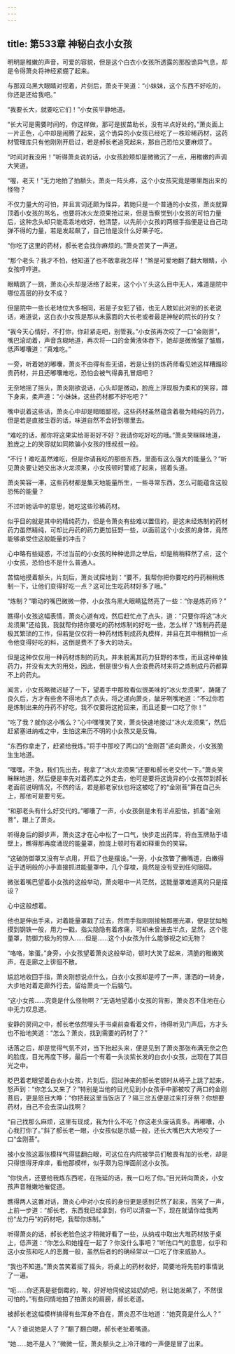 ```yaml
---
---
---
```

title: 第533章 神秘白衣小女孩
---



明明是稚嫩的声音，可爱的容貌，但是这个白衣小女孩所透露的那股诡异气息，却是令得萧炎将神经紧绷了起来。

与那双乌黑大眼睛对视着，片刻后，萧炎干笑道：“小妹妹，这个东西不好吃的，你还是还给我吧。”

“我要长大，就要吃它们！”小女孩平静地道。

“长大可是需要时间的，你这样做，那可是拔苗助长，没有半点好处的。”萧炎面上一片正色，心中却是闹腾了起来，这个诡异的小女孩已经吃了一株珍稀药材，这药材管理库只有他刚刚开启过，若是郝长老追究起来，那自己恐怕又要麻烦了。

“时间对我没用！”听得萧炎说的话，小女孩脸颊却是微微沉了一点，用稚嫩的声调大笑道。

“喔，老天！”无力地拍了拍额头，萧炎一阵头疼，这个小女孩究竟是哪里跑出来的怪物？

不仅力量大的可怕，并且言词还颇为怪异，若她只是一个普通的小女孩，萧炎就算顶着小女孩的骂名，也要将冰火龙须果抢过来，但是当察觉到小女孩的可怕力量后，这种念头却只能乖乖地收好，他清楚，以先前小女孩的两根手指便是让自己动弹不得的力量，若是发起飙了，自己怕是没什么好果子吃。

“你吃了这里的药材，郝长老会找你麻烦的。”萧炎苦笑了一声道。

“那个老头？我才不怕，他知道了也不敢拿我怎样！”煞是可爱地翻了翻大眼睛，小女孩哼哼道。

眼睛跳了一跳，萧炎心头却是活络了起来，这个小丫头这么目中无人，难道是院中哪位高层的孙女不成？

但是院中一些长老地位大多相同，若是子女犯了错，也无人敢如此对别的长老说话，难道说，这白衣小女孩是那从未露面的大长老或者最是神秘的院长的孙女？

“我今天心情好，不打你，你赶紧走吧，别管我。”小女孩再次咬了一口“金刚菩”，嘴巴滚动着，声音含糊地道，再次将一口的金黄液体吞下，她却是微微皱了皱眉，低声嘟囔道：“真难吃。”

一旁，听着她的嘟囔，萧炎不由得有些无语，若是让别的炼药师看见她这样糟蹋珍贵药材，并且还嘟囔难吃，恐怕会被气得鼻孔冒烟吧？

无奈地摇了摇头，萧炎刚欲说话，心头却是微动，脸庞上浮现极为柔和的笑容，蹲下身来，柔声道：“小妹妹，这些药材都不好吃吧？”

嘴中说着这些话，萧炎心中却是暗暗鄙视，这些药材虽然蕴含着极为精纯的药力，但是若是直接生吞的话，味道自然不会好到哪里去。

“难吃的话，那你将这果实给哥哥好不好？我请你吃好吃的哦。”萧炎笑眯眯地道，脸庞之上的笑容就如同欺骗小女孩的怪叔叔一般。

“不行！难吃虽然难吃，但是你请我吃的那些东西，里面有这么强大的能量么？”听见萧炎要让她交出冰火龙须果，小女孩顿时警戒了起来，摇着头道。

萧炎笑容一滞，这些药材都是集天地能量所生，一些寻常东西，怎么可能蕴含这般恐怖的能量？

不过听她话中的意思，她吃这些珍稀药材。

似乎目的就是其中的精纯药力，但是令萧炎有些难以置信的，是这未经炼制的药材药力虽然精纯，可却比丹药的药力更加狂野一些，以面前这个小女孩的身体，竟然能够承受住这般能量的冲击？

心中略有些疑惑，不过当前的小女孩的种种诡异之举后，却是稍稍释然了点，这个小女孩，恐怕也不是什么普通人。

苦恼地摸着额头，片刻后，萧炎试探地到：“要不，我帮你把你要吃的丹药稍稍炼制一下，让他们变得好吃一点？这可比生吃药材好多了哦。”

“炼制？”嚼动的嘴巴微微一停，小女孩乌黑大眼睛猛然亮了一些：“你是炼药师？”

瞧得小女孩这幅表情，萧炎心道有戏，然后赶忙点了点头，道：“只要你将这“冰火龙须果”还给我，我就帮你把你要吃的药材炼制的好吃一些，怎么样？”炼制丹药是极其繁琐的工作，但若是仅仅将一种药材炼制成药丸模样，并且在其中稍稍加一点令他变得好吃的料，这倒是费不了多大的功夫。

但是这种仅仅用一种药材炼制的药丸，并未脱离其药力狂野的本性，而且这种单独药力，并没有太大的用处，因此，倒是很少有人会浪费药材来将之炼制成丹药都算不上的药丸。

闻言，小女孩略微迟疑了一下，望着手中那枚看似很美味的“冰火龙须果”，踌躇了良久后，方才有些舍不得地点了点头，将之递向萧炎，龇牙咧嘴地道：“不过你若是炼制出来的丹药不好吃，我不仅要将这抢回来，而且还要一口吃了你！”

“吃了我？就你这小嘴么？”心中嘿嘿笑了笑，萧炎快速地接过“冰火龙须果”，然后赶紧塞进纳戒之中，生怕这来历不明的小女孩又是反悔。

“东西你拿走了，赶紧给我炼。”将手中那咬了两口的“金刚菩”递向萧炎，小女孩脆生生地道。

“嘿嘿，不急，我们先出去，我拿了“冰火龙须果”还要和郝长老交代一下。”萧炎笑眯眯地道，然后便是率先对着药库之外走去，他可是要将这诡异的小女孩带到郝长老面前说明情况，不然的话，若是那老家伙也将这被吃了的“金刚菩”算在自己头上，那他可是要亏死。

“和那老头有什么好交代的。”嘟囔了一声，小女孩倒是未有半点胆怯，抓着“金刚菩”，跟上了萧炎。

听得身后的脚步声，萧炎这才在心中松了一口气，快步走出药库，将白玉牌贴于墙壁上，瞧得那再度涌现的能量罩，脸庞上顿时有着如释重负的笑容。

“这破防御罩又没有半点用，开启了也是摆设。”一旁，小女孩瞥了撇嘴道，白嫩得近乎透明般的小手直接抓进能量罩中，几个穿梭，竟然是没有受到任何阻碍。

微张着嘴巴望着小女孩的这般举动，萧炎眼中一片茫然，这能量罩难道真的只是摆设？

心中这般想着。

他也是伸出手来，对着能量罩戳了过去，然而手指刚刚接触那圈光罩，便是犹如触摸到钢铁一般，用力一戳，指尖隐隐有着疼痛，可却未曾进去半点，显然，这个能量罩，防御力极为的惊人……但是……这个小女孩为什么能够视之如无物？

“咯咯，笨蛋。”身旁，小女孩望着萧炎这般举动，顿时大笑了起来，清脆的稚嫩笑声，在走廊之上徘徊不散。

尴尬地收回手指，萧炎刚想说点什么，白衣小女孩却是哼了一声，潇洒的一转身，大步地对着走廊外行去，留给萧炎一个后脑勺。

“这小女孩……究竟是什么怪物啊？”无语地望着小女孩的背影，萧炎忍不住地在心中无力叹息道。

安静的房间之中，郝长老依然埋头于书桌前查看着文件，待得听见门声后，方才头也不抬地笑道：“怎么？萧炎，找到需要的药材了？”

话落之后，却是觉得气氛不对，当下抬起头来，便是见到了萧炎那张布满无奈之色的脸庞，目光再度下移，最后一个有着一头淡紫长发的白衣小女孩，出现在了其目光之中。

眨巴着老眼望着白衣小女孩，片刻后，回过神来的郝长老顿时从椅子上跳了起来，怒声到：“你怎么又来了？”特别是当他的目光见到小女孩手中那被咬了两口的金刚菩后，更是怒目大睁：“你把我这里当饭店了？隔三岔五便是过来打牙祭？你想要药材，自己不会去深山找啊？

“自己找那么麻烦，这里有现成，我为什么不吃？你这老头废话真多。再嘟囔，小心我打你了。”斜了郝长老一眼，小女孩似是示威一般，还长大嘴巴大大地咬了一口“金刚菩”。

被小女孩这嚣张模样气得猛翻白眼，可这位在内院被学员们敬畏有加的长老，却是只得恨得牙痒痒，看他那模样，似乎颇为忌惮面前这小女孩。

“你快点，还要给我炼东西呢，在拖延的话，我一口吃了你。”目光转向萧炎，小女孩声音稚嫩地催促道。

瞧得两人这番对话，萧炎心中对小女孩的身份更是感到茫然了起来，苦笑了一声，上前一步道：“郝长老，东西我已经拿到，你可以清查一下，现在就请你给我两份“龙力丹”的药材吧，我帮你炼制。”

听得萧炎的话，郝长老脸色这才稍微好看了一些，从纳戒中取出大堆药材放于桌上，低声道：“你怎么和她撞在一起了？你没什么事吧？”听他口气的意思，似乎和这小女孩和吃人的恶魔一般，虽然后者的的确经常以一口吃了你来威胁人。

“我也不知道。”萧炎苦笑着摇了摇头，将桌上的药材收好，简要地将先前的事情说了一遍。

“呃……你还真是挺倒霉的，唉，好好地伺候这姑奶奶吧，别让她发飙了，不然很可怕的。”有些同情地拍了拍萧炎的肩膀，郝长老道。

被郝长老这幅模样搞得有些浑身不自在，萧炎忍不住地道：“她究竟是什么人？”

“人？谁说她是人了？”翻了翻白眼，郝长老扯着嘴道。

“她……她不是人？”微微一怔，萧炎额头之上冷汗嗤的一声便是冒了出来。